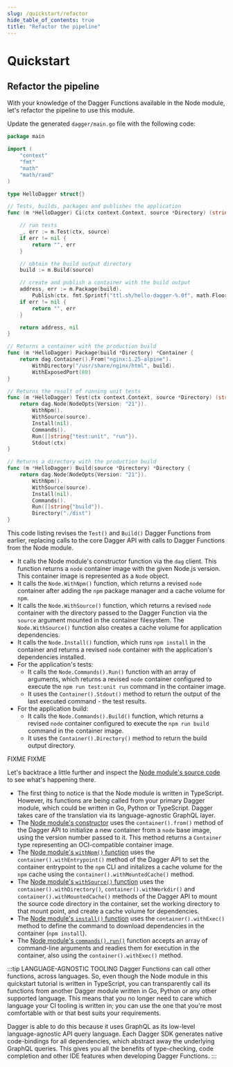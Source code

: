 ```yaml
---
slug: /quickstart/refactor
hide_table_of_contents: true
title: "Refactor the pipeline"
---
```


# Quickstart

## Refactor the pipeline

With your knowledge of the Dagger Functions available in the Node module, let's refactor the pipeline to use this module.

<Tabs groupId="language">
<TabItem value="Go">

Update the generated `dagger/main.go` file with the following code:

```go
package main

import (
	"context"
	"fmt"
	"math"
	"math/rand"
)

type HelloDagger struct{}

// Tests, builds, packages and publishes the application
func (m *HelloDagger) Ci(ctx context.Context, source *Directory) (string, error) {

	// run tests
	_, err := m.Test(ctx, source)
	if err != nil {
		return "", err
	}

	// obtain the build output directory
	build := m.Build(source)

	// create and publish a container with the build output
	address, err := m.Package(build).
		Publish(ctx, fmt.Sprintf("ttl.sh/hello-dagger-%.0f", math.Floor(rand.Float64()*10000000))) //#nosec
	if err != nil {
		return "", err
	}

	return address, nil
}

// Returns a container with the production build
func (m *HelloDagger) Package(build *Directory) *Container {
	return dag.Container().From("nginx:1.25-alpine").
		WithDirectory("/usr/share/nginx/html", build).
		WithExposedPort(80)
}

// Returns the result of running unit tests
func (m *HelloDagger) Test(ctx context.Context, source *Directory) (string, error) {
	return dag.Node(NodeOpts{Version: "21"}).
		WithNpm().
		WithSource(source).
		Install(nil).
		Commands().
		Run([]string{"test:unit", "run"}).
		Stdout(ctx)
}

// Returns a directory with the production build
func (m *HelloDagger) Build(source *Directory) *Directory {
	return dag.Node(NodeOpts{Version: "21"}).
		WithNpm().
		WithSource(source).
		Install(nil).
		Commands().
		Run([]string{"build"}).
		Directory("./dist")
}
```

This code listing revises the `Test()` and `Build()` Dagger Functions from earlier, replacing calls to the core Dagger API with calls to Dagger Functions from the Node module.

- It calls the Node module's constructor function via the `dag` client. This function returns a `node` container image with the given Node.js version. This container image is represented as a `Node` object.
- It calls the `Node.WithNpm()` function, which returns a revised `node` container after adding the `npm` package manager and a cache volume for `npm`.
- It calls the `Node.WithSource()` function, which returns a revised `node` container with the directory passed to the Dagger Function via the `source` argument mounted in the container filesystem. The `Node.WithSource()` function also creates a cache volume for application dependencies.
- It calls the `Node.Install()` function, which runs `npm install` in the container and returns a revised `node` container with the application's dependencies installed.
- For the application's tests:
  - It calls the `Node.Commands().Run()` function with an array of arguments, which returns a revised `node` container configured to execute the `npm run test:unit run` command in the container image.
  - It uses the `Container().Stdout()` method to return the output of the last executed command - the test results.
- For the application build:
  - It calls the `Node.Commands().Build()` function, which returns a revised `node` container configured to execute the `npm run build` command in the container image.
  - It uses the `Container().Directory()` method to return the build output directory.
</TabItem>

<TabItem value="Python">
FIXME
</TabItem>

<TabItem value="TypeScript">
FIXME
</TabItem>

</Tabs>

Let's backtrace a little further and inspect the [Node module's source code](https://github.com/dagger/dagger/blob/9e59bae142f64975b7c9ad851e6bd4901d43513a/sdk/typescript/dev/node/src/index.ts) to see what's happening there.

- The first thing to notice is that the Node module is written in TypeScript. However, its functions are being called from your primary Dagger module, which could be written in Go, Python or TypeScript. Dagger takes care of the translation via its language-agnostic GraphQL layer.
- The [Node module's constructor](https://github.com/dagger/dagger/blob/9e59bae142f64975b7c9ad851e6bd4901d43513a/sdk/typescript/dev/node/src/index.ts#L22) uses the `container().from()` method of the Dagger API to initialize a new container from a `node` base image, using the version number passed to it. This method returns a `Container` type representing an OCI-compatible container image.
- The [Node module's `withNpm()` function](https://github.com/dagger/dagger/blob/9e59bae142f64975b7c9ad851e6bd4901d43513a/sdk/typescript/dev/node/src/index.ts#L73) uses the `container().withEntrypoint()` method of the Dagger API to set the container entrypoint to the `npm` CLI and initalizes a cache volume for the `npm` cache using the `container().withMountedCache()` method.
- The [Node module's `withSource()` function](https://github.com/dagger/dagger/blob/9e59bae142f64975b7c9ad851e6bd4901d43513a/sdk/typescript/dev/node/src/index.ts#L34) uses the `container().withDirectory()`, `container().withWorkdir()` and `container().withMountedCache()` methods of the Dagger API to mount the source code directory in the container, set the working directory to that mount point, and create a cache volume for dependencies.
- The [Node module's `install()` function](https://github.com/dagger/dagger/blob/9e59bae142f64975b7c9ad851e6bd4901d43513a/sdk/typescript/dev/node/src/index.ts#L109) uses the `container().withExec()` method to define the command to download dependencies in the container (`npm install`).
- The [Node module's `commands().run()`](https://github.com/dagger/dagger/blob/9e59bae142f64975b7c9ad851e6bd4901d43513a/sdk/typescript/dev/node/src/commands.ts#L13) function accepts an array of command-line arguments and readies them for execution in the container, also using the `container().withExec()` method.

:::tip LANGUAGE-AGNOSTIC TOOLING
Dagger Functions can call other functions, across languages. So, even though the Node module in this quickstart tutorial is written in TypeScript, you can transparently call its functions from another Dagger module written in Go, Python or any other supported language. This means that you no longer need to care which language your CI tooling is written in; you can use the one that you're most comfortable with or that best suits your requirements.

Dagger is able to do this because it uses GraphQL as its low-level language-agnostic API query language.  Each Dagger SDK generates native code-bindings for all dependencies, which abstract away the underlying GraphQL queries. This gives you all the benefits of type-checking, code completion and other IDE features when developing Dagger Functions.
:::
